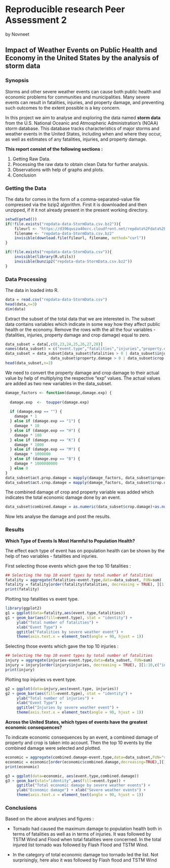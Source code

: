 # Reproducible research Peer Assessment 2

by Novneet


## Impact of Weather Events on Public Health and Economy in the United States by the analysis of storm data

### Synopsis

Storms and other severe weather events can cause both public health and economic problems for communities and municipalities. Many severe events can result in fatalities, injuries, and property damage, and preventing such outcomes to the extent possible is a key concern.

In this project we aim to analyse and exploring  the data named **storm data** from the U.S. National Oceanic and Atmospheric Administration's (NOAA) storm database. This database tracks characteristics of major storms and weather events in the United States, including when and where they occur, as well as estimates of any fatalities, injuries, and property damage.

**This report consist of the following sections :** 

1. Getting Raw Data.
2. Processing the raw data to obtain clean Data for further analysis.
3. Observations with help of graphs and plots.
4. Conclusion

### Getting the Data

The data for comes in the form of a comma-separated-value file compressed via the bzip2 algorithm. First it is downloaded and then unzipped, if it it not already present in the present working directory.

```r
setwd(getwd())
if(!file.exists("repdata-data-StormData.csv.bz2")){
    fileurl <- "https://d396qusza40orc.cloudfront.net/repdata%2Fdata%2FStormData.csv.bz2"
    filename <- "repdata-data-StormData.csv.bz2"
    invisible(download.file(fileurl, filename, method="curl"))
}

if(!file.exists("repdata-data-StormData.csv")){
    invisible(library(R.utils))
    invisible(bunzip2("repdata-data-StormData.csv.bz2"))
} 
```

### Data Processing

The data in loaded into R.

```r
data = read.csv("repdata-data-StormData.csv")
head(data,n=3)
dim(data)
```

Extract the subset of the total data that we are interested in. The subset data contains variables which indicate in some way how they affect public health or the economy.
Remove the rows with the all the four variables - (fatalities, injuries, property damage and crop damage) equal to zero.

```r
data_subset = data[,c(8,23,24,25,26,27,28)]
names(data_subset) = c("event.type","fatalities","injuries","property.damage","property.damage.exp","crop.damage","crop.damage.exp")
data_subset = data_subset[data_subset$fatalities > 0 | data_subset$injuries > 0 |
                    data_subset$property.damage > 0 | data_subset$crop.damage > 0, ]
head(data_subset,n=3)
```

We need to convert the property damage and crop damage to their actual value by help of multiplying the respective "exp" values.
The actual values are added as two new variables in the data_subset.

```r
damage_factors <- function(damage,damage.exp) {
    
  damage.exp  <-  toupper(damage.exp)
  
  if (damage.exp == "") {
    damage * 1
  } else if (damage.exp == "1") {
    damage * 10
  } else if (damage.exp == "H") {
    damage * 100
  } else if (damage.exp == "K") {
    damage * 1000
  } else if (damage.exp == "M") {
    damage * 1000000
  } else if (damage.exp == "B") {
    damage * 1000000000
  } else 0
}
data_subset$act.prop.damage = mapply(damage_factors, data_subset$property.damage, data_subset$property.damage.exp)
data_subset$act.crop.damage = mapply(damage_factors, data_subset$crop.damage, data_subset$crop.damage.exp)
```

The combined damage of crop and property variable was added which indicates the total economic damage done by an event.

```r
data_subset$combined.damage = as.numeric(data_subset$crop.damage)+as.numeric(data_subset$property.damage)
```

Now lets analyse the damage and post the results.

### Results

**Which Type of Events Is Most Harmful to Population Health?**

The effect each type of event has on population health can be shown by the help of two variables - fatalities and injuries.

First selecting those events which gave the top 10 fatalities :

```r
## Selecting the top 10 event types by total number of fatalities
fatality = aggregate(fatalities~event.type,data=data_subset, FUN=sum)
fatality = fatality[order(fatality$fatalities, decreasing = TRUE), ][1:10,c("fatalities","event.type")]
print(fatality)
```

Plotting top fatalities vs event type.

```r
library(ggplot2)
g1 = ggplot(data=fatality,aes(event.type,fatalities))
g1 + geom_bar(aes(fill=event.type), stat = "identity") +
     ylab("Total number of fatalities") +
     xlab("Event Type") +
     ggtitle("Fatalities by severe weather event") +
     theme(axis.text.x = element_text(angle = 90, hjust = 1))
```


Selecting those events which gave the top 10 injuries :

```r
## Selecting the top 10 event types by total number of fatalities
injury = aggregate(injuries~event.type,data=data_subset, FUN=sum)
injury = injury[order(injury$injuries, decreasing = TRUE), ][1:10,c("injuries","event.type")]
print(injury)
```

Plotting top injuries vs event type.

```r
g2 = ggplot(data=injury,aes(event.type, injuries))
g2 + geom_bar(aes(fill=event.type), stat = "identity") +
     ylab("Total number of injuries") +
     xlab("Event Type") +
     ggtitle("Injuries by severe weather event") +
     theme(axis.text.x = element_text(angle = 90, hjust = 1))
```

**Across the United States, which types of events have the greatest economic consequences?**

To indicate economic consequences by an event, a combined damage of property and crop is taken into account. Then the top 10 events by the combined damage were selected and plotted. 

```r
economic = aggregate(combined.damage~event.type,data=data_subset,FUN="sum")
economic = economic[order(economic$combined.damage,decreasing=TRUE),][1:10,c("combined.damage","event.type")]
print(economic)
```

```r
g3 = ggplot(data=economic, aes(event.type,combined.damage))
g3 + geom_bar(stat="identity",aes(fill=event.type)) +
     ggtitle("Total economic damage by severe weather events") +
     ylab("Economic damage") + xlab("Severe weather events") +
     theme(axis.text.x = element_text(angle = 90, hjust = 1))
```

### Conclusions
Based on the above analyses and figures :

* Tornado had caused the maximum damage to population health both in terms of fatalities as well as in terms of injuries. It was followed by TSTM Wind and Flood when total fatalities were concerned. In the total injured list tornado was followed by Flash Flood and TSTM Wind.

* In the category of total economic damage too tornado led the list. Not surprisingly, here also it was followed by Flash flood and TSTM Wind